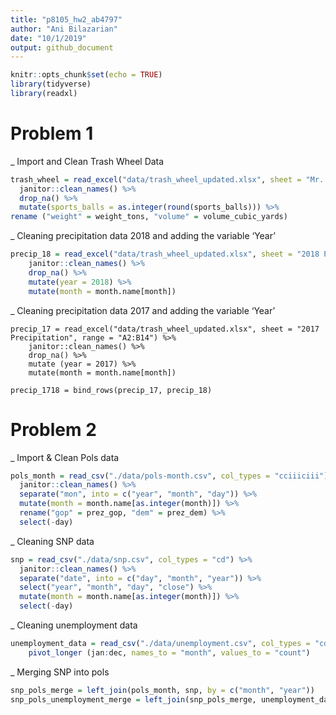 ```yaml
---
title: "p8105_hw2_ab4797"
author: "Ani Bilazarian"
date: "10/1/2019"
output: github_document
---
```


```r
knitr::opts_chunk$set(echo = TRUE)
library(tidyverse)
library(readxl)
```

# Problem 1

_ Import and Clean Trash Wheel Data

```r
trash_wheel = read_excel("data/trash_wheel_updated.xlsx", sheet = "Mr. Trash Wheel", range = "A2:N408") %>% 
  janitor::clean_names() %>% 
  drop_na() %>% 
  mutate(sports_balls = as.integer(round(sports_balls))) %>% 
rename ("weight" = weight_tons, "volume" = volume_cubic_yards)
```

_ Cleaning precipitation data 2018 and adding the variable 'Year'

```r
precip_18 = read_excel("data/trash_wheel_updated.xlsx", sheet = "2018 Precipitation", range = "A2:B14") %>% 
    janitor::clean_names() %>% 
    drop_na() %>% 
    mutate(year = 2018) %>% 
    mutate(month = month.name[month])
```

_ Cleaning precipitation data 2017 and adding the variable 'Year'

```Import
precip_17 = read_excel("data/trash_wheel_updated.xlsx", sheet = "2017 Precipitation", range = "A2:B14") %>% 
    janitor::clean_names() %>% 
    drop_na() %>% 
    mutate (year = 2017) %>% 
    mutate(month = month.name[month]) 

precip_1718 = bind_rows(precip_17, precip_18)
```

# Problem 2

_ Import & Clean Pols data

```r
pols_month = read_csv("./data/pols-month.csv", col_types = "cciiiciii") %>% 
  janitor::clean_names() %>% 
  separate("mon", into = c("year", "month", "day")) %>% 
  mutate(month = month.name[as.integer(month)]) %>% 
  rename("gop" = prez_gop, "dem" = prez_dem) %>% 
  select(-day)
```
_ Cleaning SNP data

```r
snp = read_csv("./data/snp.csv", col_types = "cd") %>% 
  janitor::clean_names() %>% 
  separate("date", into = c("day", "month", "year")) %>% 
  select("year", "month", "day", "close") %>% 
  mutate(month = month.name[as.integer(month)]) %>% 
  select(-day)
```

_ Cleaning unemployment data

```r
unemployment_data = read_csv("./data/unemployment.csv", col_types = "cdddddddddddd") %>%     janitor::clean_names() %>% 
    pivot_longer (jan:dec, names_to = "month", values_to = "count") 
```

_ Merging SNP into pols 

```r
snp_pols_merge = left_join(pols_month, snp, by = c("month", "year"))
snp_pols_unemployment_merge = left_join(snp_pols_merge, unemployment_data, by = c("month", "year"))
```


